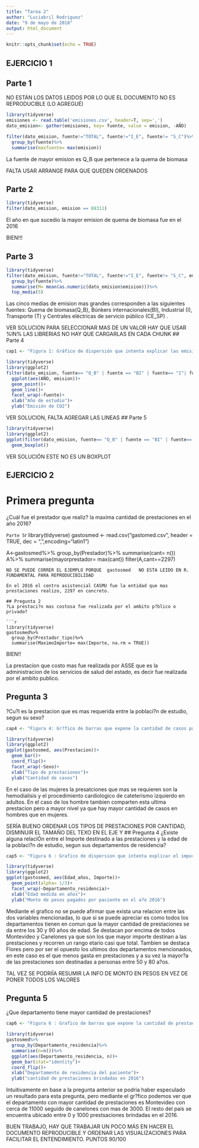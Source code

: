 ```yaml
---
title: "Tarea 2"
author: "Luciabril Rodriguez"
date: "9 de mayo de 2018"
output: html_document
---
```


```r
knitr::opts_chunk$set(echo = TRUE)
```

## EJERCICIO 1

## Parte 1
NO ESTÁN LOS DATOS LEIDOS POR LO QUE EL DOCUMENTO NO ES REPRODUCIBLE (LO AGREGUÉ)
```r
library(tidyverse)
emisiones <- read.table('emisiones.csv', header=T, sep=',')
dato_emision<- gather(emisiones, key= fuente, value = emision, -AÑO)

filter(dato_emision, fuente!="TOTAL", fuente!="I_E", fuente!= "S_C")%>%
  group_by(fuente)%>%
  summarise(maxfuente= max(emision))
```


La fuente de mayor emision es Q_B que pertenece a la quema de biomasa

FALTA USAR ARRANGE PARA QUE QUEDEN ORDENADOS

## Parte 2
```r
library(tidyverse)
filter(dato_emision, emision == 88311)
```
El año en que sucedio la mayor emision de quema de biomasa fue en el 2016


BIEN!!!

## Parte 3
```r
library(tidyverse)
filter(dato_emision, fuente!="TOTAL", fuente!="I_E", fuente!= "S_C", emision!= "NA")%>%
  group_by(fuente)%>%
  summarise(M= mean(as.numeric(dato_emision$emision)))%>%
  top_media(5)

```
Las cinco medias de emision mas grandes corresponden a las siguientes fuentes: Quema de biomasa(Q_B), Búnkers internacionales(BI), Industrial (I), Transporte (T) y Centrales eléctricas de servicio público (CE_SP) .

VER SOLUCION PARA SELECCIONAR MAS DE UN VALOR HAY QUE USAR %IN%
LAS LIBRERIAS NO HAY QUE CARGARLAS EN CADA CHUNK
## Parte 4

```r
cap1 <- "Figura 1: Gráfico de dispersión que intenta explicar las emisiones de CO2 a traves de los años. Se puede distinguir como en el caso de las emisiones por quema de biomasa, transporte e industrias hay una tendecia al aumento de las mismas en el correr de los años. En el caso del resto de las fuentes estudiadas no existe una relacion que se pueda distinguir por este medio. "
```

```r
library(tidyverse)
library(ggplot2)
filter(dato_emision, fuente== "Q_B" | fuente == "BI" | fuente== "I"| fuente== "T"| fuente== "CE_SP")%>%
  ggplot(aes(AÑO, emision))+
  geom_point()+
  geom_line()+
  facet_wrap(~fuente)+
  xlab("Año de estudio")+
  ylab("Emisión de CO2")
```
VER SOLUCION, FALTA AGREGAR LAS LINEAS
## Parte 5
```r
library(tidyverse)
library(ggplot2)
ggplot(filter(dato_emision, fuente== "Q_B" | fuente == "BI" | fuente== "I"| fuente== "T"| fuente== "CE_SP"), aes(fuente, emision))+
  geom_boxplot()
```

VER SOLUCIÓN ESTE NO ES UN BOXPLOT

## EJERCICIO 2

# Primera pregunta
¿Cuál fue el prestador que realiz? la maxima cantidad de prestaciones en el año 2016?

```Parte 5
```r
library(tidyverse)
gastosmed <-  read.csv("gastomed.csv", header = TRUE, dec = ",",encoding="latin1") 

A<-gastosmed%>%
  group_by(Prestador)%>%
  summarise(cant= n())
A%>%
  summarise(mayorprestador= max(cant))
filter(A,cant==2297)

```
NO SE PUEDE CORRER EL EJEMPLO PORQUE  gastosmed   NO ESTA LEIDO EN R.
FUNDAMENTAL PARA REPRODUCIBILIDAD

En el 2016 el centro asistencial CASMU fue la entidad que mas prestaciones realizo, 2297 en concreto.

## Pregunta 2
?La prestaci?n mas costosa fue realizada por el ambito p?blico o privado?

```r
library(tidyverse)
gastosmed%>%
  group_by(Prestador_tipo)%>%
  summarise(MaximoImporte= max(Importe, na.rm = TRUE))
```

BIEN!!

La prestacion que costo mas fue realizada por ASSE que es la administracion 
de los servicios de salud del estado, es decir fue realizada por el ambito publico.

## Pregunta 3
?Cu?l es la prestacion que es mas requerida entre la poblaci?n de estudio, segun su sexo?

```r
cap4 <- "Figura 4: Gr?fico de barras que expone la cantidad de casos para cada una de las  prestaciones realizadas en el a?o 2016 por los sectores p?blicos y privado de Uruguay, explicado por el g?nero de cada uno de los pacientes. Claramente se aprecia como tanto para hombre como para mujeres la principal prestaci?n son las intervenciones por cateterismo izquierdo, aunque para los hombres existen muchos mas casos. "
```

```r
library(tidyverse)
library(ggplot2)
ggplot(gastosmed, aes(Prestacion))+
  geom_bar()+
  coord_flip()+
  facet_wrap(~Sexo)+
  xlab("Tipo de prestaciones")+
  ylab("Cantidad de casos")
```
En el caso de las mujeres la presatciones que mas se requieren son la hemodialisis y el procedimiento cardiologico de cateterismo izquierdo en adultos. En el caso de los hombre tambien comparten esta ultima prestacion  pero a mayor nivel ya que hay mayor cantidad de casos en hombres que en mujeres.

SERÍA BUENO ORDENAR LOS TIPOS DE PRESTACIONES POR CANTIDAD, DISMINUIR EL TAMAÑO DEL TEXO EN EL EJE Y 
## Pregunta 4
¿Existe alguna relaciÓn entre el Importe destinado a las prestaciones y la edad de la poblaci?n de estudio, segun sus departamentos de residencia?

```r
cap5 <- "Figura 6 : Grafico de dispersion que intenta explicar el importe de dinero medido en pesos dedicado a cada una de las prestaciones mediante la edad de los pacientes, diferenciado por el departamente de residencia de los mismos. Se puede apreciar como Los departamentos que mas invierten en prestaciones son Montevideo y Canelones con un rango de edad muy amplio."
```

```r
library(tidyverse)
library(ggplot2)
ggplot(gastosmed, aes(Edad_años, Importe))+
  geom_point(alpha= 1/3)+
  facet_wrap(~Departamento_residencia)+
  xlab("Edad medida en años")+
  ylab("Monto de pesos pagados por paciente en el a?o 2016")
```

Mediante el grafico no se puede afirmar que exista una relacion entre las dos variables mencionadas, lo que si se puede apreciar es como todos los departamentos tienen en comun que la mayor cantidad de prestaciones se da entre los 30 y 90 años de edad. Se destacan por encima de todos Montevideo y Canelones ya que son los que mayor importe destinan a las prestaciones y recorren un rango etario casi que total. Tambien se destaca Flores pero por ser el opuesto los ultimos dos departamentos mencionados, en este caso es el que menos gasta en prestaciones y a su vez la mayor?a de las prestaciones son destinadas a personas entre 50 y 80 a?os.

TAL VEZ SE PODRIĪA RESUMIR LA INFO DE MONTO EN PESOS EN VEZ DE PONER TODOS LOS VALORES

## Pregunta 5
¿Que departamento tiene mayor cantidad de prestaciones?

```r
cap6 <- "Figura 6 : Grafico de barras que expone la cantidad de prestaciones segun los departamentos de residencia de los pacientes en el año 2016. Se aprecia claramente como Montevideo es el que mayor cantidad de estas realiza posiblemente explicado porque es el departamento con mayor poblacion del pais ."
```

```r
library(tidyverse)
gastosmed%>%
  group_by(Departamento_residencia)%>%
  summarise(n=n())%>%
  ggplot(aes(Departamento_residencia, n))+
  geom_bar(stat="identity")+
  coord_flip()+
  xlab("Departamento de residencia del paciente")+
  ylab("cantidad de prestaciones brindadas en 2016")
```

Intuitivamente en base a la pregunta anterior se podria haber especulado un resultado para esta pregunta, pero mediante el gr?fico podemos ver que el departamento con mayor cantidad de prestaciones es Montevideo con cerca de 11000 seguido de canelones con mas de 3000. El resto del pais se encuentra ubicado entre 0 y 1000 prestsaciones brindadas en el 2016.


  

BUEN TRABAJO, HAY QUE TRABAJAR UN POCO MÁS EN HACER EL DOCUMENTO REPRODUCIBLE Y ORDENAR LAS VISUALIZACIONES PARA FACILITAR EL ENTENDIMIENTO. PUNTOS 90/100
